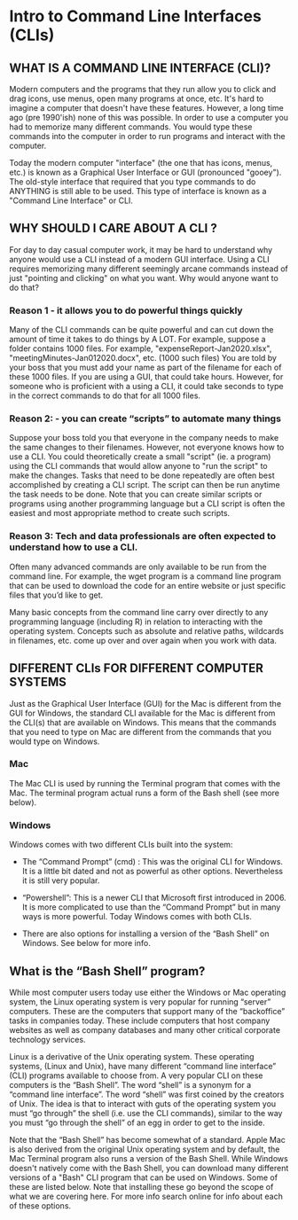 # Intro to Command Line Interfaces (CLIs)

## WHAT IS A COMMAND LINE INTERFACE (CLI)?

Modern computers and the programs that they run allow you to click and
drag icons, use menus, open many programs at once, etc. It\'s hard to
imagine a computer that doesn\'t have these features. However, a long
time ago (pre 1990\'ish) none of this was possible. In order to use a
computer you had to memorize many different commands. You would type
these commands into the computer in order to run programs and interact
with the computer.

Today the modern computer \"interface\" (the one that has icons, menus,
etc.) is known as a Graphical User Interface or GUI (pronounced
\"gooey\"). The old-style interface that required that you type commands
to do ANYTHING is still able to be used. This type of interface is known
as a \"Command Line Interface\" or CLI.

## WHY SHOULD I CARE ABOUT A CLI ?

For day to day casual computer work, it may be hard to understand why
anyone would use a CLI instead of a modern GUI interface. Using a CLI
requires memorizing many different seemingly arcane commands instead of
just \"pointing and clicking\" on what you want. Why would anyone want
to do that?

### Reason 1 - it allows you to do powerful things quickly

Many of the CLI commands can be quite powerful and can cut
down the amount of time it takes to do things by A LOT. For example,
suppose a folder contains 1000 files. For example,
\"expenseReport-Jan2020.xlsx\", \"meetingMinutes-Jan012020.docx\",
etc. (1000 such files) You are told by your boss that you must add
your name as part of the filename for each of these 1000 files. If
you are using a GUI, that could take hours. However, for someone who
is proficient with a using a CLI, it could take seconds to type in
the correct commands to do that for all 1000 files.

### Reason 2: - you can create "scripts" to automate many things

Suppose your boss told you that everyone in the company
needs to make the same changes to their filenames. However, not
everyone knows how to use a CLI. You could theoretically create a
small \"script\" (ie. a program) using the CLI commands that would
allow anyone to \"run the script\" to make the changes. Tasks that
need to be done repeatedly are often best accomplished by creating a
CLI script. The script can then be run anytime the task needs to be
done. Note that you can create similar scripts or programs using
another programming language but a CLI script is often the easiest
and most appropriate method to create such scripts.

### Reason 3: Tech and data professionals are often expected to understand how to use a CLI.

Often many advanced commands are only available to be run from the
command line. For example, the wget program is a command line
program that can be used to download the code for an entire website
or just specific files that you'd like to get.

Many basic concepts from the command
line carry over directly to any programming language (including R)
in relation to interacting with the operating system. Concepts such
as absolute and relative paths, wildcards in filenames, etc. come up
over and over again when you work with data.

## DIFFERENT CLIs FOR DIFFERENT COMPUTER SYSTEMS

Just as the Graphical User Interface (GUI) for the Mac is different from
the GUI for Windows, the standard CLI available for the Mac is different
from the CLI(s) that are available on Windows. This means that the
commands that you need to type on Mac are different from the commands
that you would type on Windows.

### Mac

The Mac CLI is used by running the Terminal program that comes with
the Mac. The terminal program actual runs a form of the Bash shell (see
more below).

### Windows

Windows comes with two different CLIs built into the system:

- The "Command Prompt" (cmd) : This was the original CLI for
  Windows. It is a little bit dated and not as powerful as other
  options. Nevertheless it is still very popular.

- "Powershell": This is a newer CLI that Microsoft first
  introduced in 2006. It is more complicated to use than the
  "Command Prompt" but in many ways is more powerful. Today
  Windows comes with both CLIs.

- There are also options for installing a version of the "Bash Shell" on
  Windows. See below for more info.
  

## What is the "Bash Shell" program?

While most computer users today use either the Windows or Mac operating
system, the Linux operating system is very popular for running
"server" computers. These are the computers that support many of the
"backoffice" tasks in companies today. These include computers that
host company websites as well as company databases and many other
critical corporate technology services.

Linux is a derivative of the Unix operating system. These operating
systems, (Linux and Unix), have many different "command line
interface" (CLI) programs available to choose from. A very popular CLI
on these computers is the "Bash Shell". The word "shell" is a
synonym for a "command line interface". The word "shell" was first
coined by the creators of Unix. The idea is that to interact with guts
of the operating system you must "go through" the shell (i.e. use the
CLI commands), similar to the way you must "go through the shell" of an
egg in order to get to the inside.

Note that the "Bash Shell" has become somewhat of a standard. Apple
Mac is also derived from the original Unix operating system and by
default, the Mac Terminal program also runs a version of the Bash Shell.
While Windows doesn\'t natively come with the Bash Shell, you can
download many different versions of a \"Bash\" CLI program that can be
used on Windows. Some of these are listed below. Note that installing these
go beyond the scope of what we are covering here. For more info search
online for info about each of these options.
